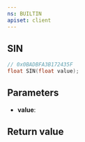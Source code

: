 ```yaml
---
ns: BUILTIN
apiset: client
---
```

## SIN

```c
// 0x0BADBFA3B172435F
float SIN(float value);
```


## Parameters
* **value**:

## Return value